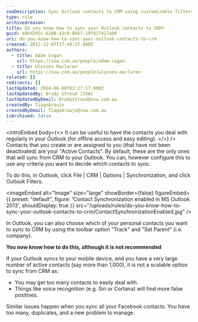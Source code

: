 ```yaml
---
seoDescription: Sync Outlook contacts to CRM using customizable filters and avoid overwhelming your device with a large number of active contacts.
type: rule
archivedreason:
title: Do you know how to sync your Outlook contacts to CRM?
guid: e86d295c-6180-43c9-8bb7-19f827417ab8
uri: do-you-know-how-to-sync-your-outlook-contacts-to-crm
created: 2012-12-07T17:40:27.000Z
authors:
  - title: Adam Cogan
    url: https://ssw.com.au/people/adam-cogan
  - title: Ulysses Maclaren
    url: https://ssw.com.au/people/ulysses-maclaren
related: []
redirects: []
lastUpdated: 2024-06-08T03:27:17.000Z
lastUpdatedBy: Brady Stroud [SSW]
lastUpdatedByEmail: bradystroud@ssw.com.au
createdBy: TiagoAraujo
createdByEmail: TiagoAraujo@ssw.com.au
isArchived: false
---
```


<introEmbed
  body={<>
It can be useful to have the contacts you deal with regularly in your Outlook (for offline access and easy editing).
  </>}
/>
Contacts that you create or are assigned to you (that have not been deactivated) are your "Active Contacts". By default, these are the only ones that will sync from CRM to your Outlook. You can, however configure this to use any criteria you want to decide which contacts to sync.

To do this, in Outlook, click File | CRM | Options | Synchronization, and click Outlook Filters.


<imageEmbed
  alt="Image"
  size="large"
  showBorder={false}
  figureEmbed={{
    preset: "default",
    figure: 'Contact Synchronization enabled in MS Outlook 2013',
    shouldDisplay: true
  }}
  src="/uploads/rules/do-you-know-how-to-sync-your-outlook-contacts-to-crm/ContactSynchronizationEnabled.jpg"
/>

In Outlook, you can also choose which of your personal contacts you want to sync to CRM by using the toolbar option "Track" and "Set Parent" (i.e. company).

**You now know how to do this, although it is not recommended**

If your Outlook syncs to your mobile device, and you have a very large number of active contacts (say more than 1,000), it is not a scalable option to sync from CRM as:

- You may get too many contacts to easily deal with.
- Things like voice recognition (e.g. Siri or Cortana) will find more false positives.

Similar issues happen when you sync all your Facebook contacts. You have too many, duplicates, and a new problem to manage.
